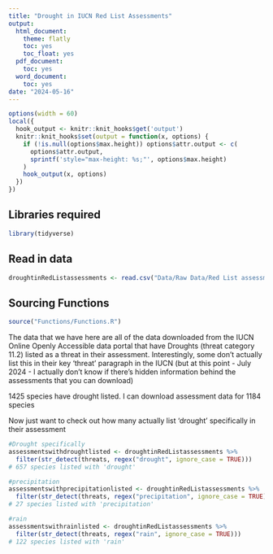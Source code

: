 ```yaml
---
title: "Drought in IUCN Red List Assessments"
output:
  html_document:
    theme: flatly
    toc: yes
    toc_float: yes
  pdf_document:
    toc: yes
  word_document:
    toc: yes
date: "2024-05-16"
---
```


```r
options(width = 60)
local({
  hook_output <- knitr::knit_hooks$get('output')
  knitr::knit_hooks$set(output = function(x, options) {
    if (!is.null(options$max.height)) options$attr.output <- c(
      options$attr.output,
      sprintf('style="max-height: %s;"', options$max.height)
    )
    hook_output(x, options)
  })
})
```

## Libraries required
```r
library(tidyverse)
```

## Read in data
```r
droughtinRedListassessments <- read.csv("Data/Raw Data/Red List assessments with drought July 24.csv")
```

## Sourcing Functions
```r
source("Functions/Functions.R")
```

The data that we have here are all of the data downloaded from the IUCN Online Openly Accessible data portal that have Droughts (threat category 11.2) listed as a threat in their assessment. Interestingly, some don't actually list this in their key 'threat' paragraph in the IUCN (but at this point - July 2024 - I actually don't know if there's hidden information behind the assessments that you can download)

1425 species have drought listed. I can download assessment data for 1184 species

Now just want to check out how many actually list 'drought' specifically in their assessment

```r
#Drought specifically
assessmentswithdroughtlisted <- droughtinRedListassessments %>%
  filter(str_detect(threats, regex("drought", ignore_case = TRUE)))
# 657 species listed with 'drought'

#precipitation
assessmentswithprecipitationlisted <- droughtinRedListassessments %>%
  filter(str_detect(threats, regex("precipitation", ignore_case = TRUE)))
# 27 species listed with 'precipitation'

#rain
assessmentswithrainlisted <- droughtinRedListassessments %>%
  filter(str_detect(threats, regex("rain", ignore_case = TRUE)))
# 122 species listed with 'rain'
```




